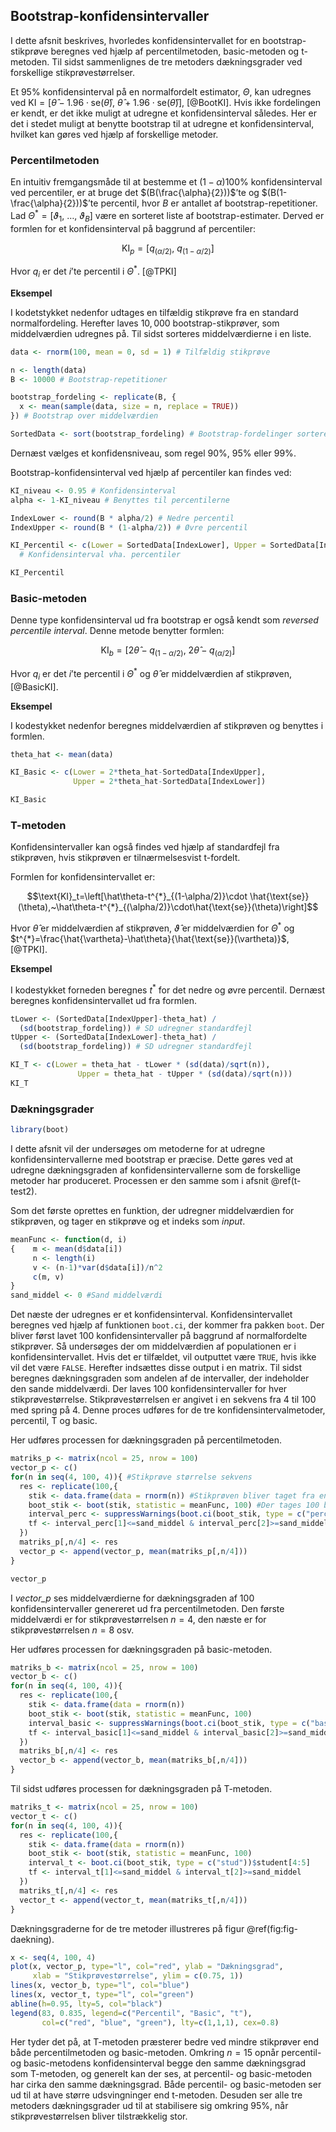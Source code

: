 ## Bootstrap-konfidensintervaller

I dette afsnit beskrives, hvorledes konfidensintervallet for en bootstrap-stikprøve beregnes ved hjælp af percentilmetoden, basic-metoden og t-metoden. Til sidst sammenlignes de tre metoders dækningsgrader ved forskellige stikprøvestørrelser.

Et $95\%$ konfidensinterval på en normalfordelt estimator, $\Theta$, kan udregnes ved $\text{KI} = [\hat\theta - 1.96\cdot \text{se}(\hat\theta),~\hat\theta + 1.96\cdot  \text{se}(\hat\theta)]$, [@BootKI]. Hvis ikke fordelingen er kendt, er det ikke muligt at udregne et konfidensinterval således. Her er det i stedet muligt at benytte bootstrap til at udregne et konfidensinterval, hvilket kan gøres ved hjælp af forskellige metoder.

### Percentilmetoden

En intuitiv fremgangsmåde til at bestemme et $(1-\alpha)100\%$ konfidensinterval ved percentiler, er at bruge det $(B(\frac{\alpha}{2}))$'te og $(B(1-\frac{\alpha}{2}))$'te percentil, hvor $B$ er antallet af bootstrap-repetitioner. Lad $\Theta^* = [\vartheta_1,~ \ldots,~\vartheta_B]$ være en sorteret liste af bootstrap-estimater. Derved er formlen for et konfidensinterval på baggrund af percentiler: 

$$\text{KI}_p = \left[q_{(\alpha/2)},~q_{(1-\alpha/2)}\right]$$

Hvor $q_i$ er det $i$'te percentil i $\Theta^*$. [@TPKI]  

__Eksempel__

I kodetstykket nedenfor udtages en tilfældig stikprøve fra en standard normalfordeling. Herefter laves $10,000$ bootstrap-stikprøver, som middelværdien udregnes på. Til sidst sorteres middelværdierne i en liste.

```r
data <- rnorm(100, mean = 0, sd = 1) # Tilfældig stikprøve

n <- length(data)
B <- 10000 # Bootstrap-repetitioner

bootstrap_fordeling <- replicate(B, {
  x <- mean(sample(data, size = n, replace = TRUE))
}) # Bootstrap over middelværdien

SortedData <- sort(bootstrap_fordeling) # Bootstrap-fordelinger sorteret

```

Dernæst vælges et konfidensniveau, som regel $90\%$, $95\%$ eller $99\%$.

Bootstrap-konfidensinterval ved hjælp af percentiler kan findes ved:
```r
KI_niveau <- 0.95 # Konfidensinterval
alpha <- 1-KI_niveau # Benyttes til percentilerne

IndexLower <- round(B * alpha/2) # Nedre percentil
IndexUpper <- round(B * (1-alpha/2)) # Øvre percentil

KI_Percentil <- c(Lower = SortedData[IndexLower], Upper = SortedData[IndexUpper])
  # Konfidensinterval vha. percentiler

KI_Percentil
```

### Basic-metoden

Denne type konfidensinterval ud fra bootstrap er også kendt som _reversed percentile interval_. Denne metode benytter formlen:

$$\text{KI}_b = \left[2\hat\theta- q_{(1-\alpha/2)}, ~ 2\hat\theta- q_{(\alpha/2)}\right]$$

Hvor $q_i$ er det $i$'te percentil i $\Theta^*$ og $\hat\theta$ er middelværdien af stikprøven, [@BasicKI].

__Eksempel__

I kodestykket nedenfor beregnes middelværdien af stikprøven og benyttes i formlen.

```r
theta_hat <- mean(data)

KI_Basic <- c(Lower = 2*theta_hat-SortedData[IndexUpper],
              Upper = 2*theta_hat-SortedData[IndexLower])

KI_Basic
```

### T-metoden

Konfidensintervaller kan også findes ved hjælp af standardfejl fra stikprøven, hvis stikprøven er tilnærmelsesvist t-fordelt.

Formlen for konfidensintervallet er: 

$$\text{KI}_t=\left[\hat\theta-t^{*}_{(1-\alpha/2)}\cdot \hat{\text{se}}(\theta),~\hat\theta-t^{*}_{(\alpha/2)}\cdot\hat{\text{se}}(\theta)\right]$$ 

Hvor $\hat\theta$ er middelværdien af stikprøven, $\hat{\vartheta}$ er middelværdien for $\Theta^*$ og $t^{*}=\frac{\hat{\vartheta}-\hat\theta}{\hat{\text{se}}(\vartheta)}$, [@TPKI].

__Eksempel__

I kodestykket forneden beregnes $t^{*}$ for det nedre og øvre percentil. Dernæst beregnes konfidensintervallet ud fra formlen. 

```r
tLower <- (SortedData[IndexUpper]-theta_hat) /
  (sd(bootstrap_fordeling)) # SD udregner standardfejl
tUpper <- (SortedData[IndexLower]-theta_hat) /
  (sd(bootstrap_fordeling)) # SD udregner standardfejl

KI_T <- c(Lower = theta_hat - tLower * (sd(data)/sqrt(n)),
               Upper = theta_hat - tUpper * (sd(data)/sqrt(n)))
KI_T
```

### Dækningsgrader

```r
library(boot)
```

I dette afsnit vil der undersøges om metoderne for at udregne konfidensintervallerne med bootstrap er præcise. Dette gøres ved at udregne dækningsgraden af konfidensintervallerne som de forskellige metoder har produceret. Processen er den samme som i afsnit \@ref(t-test2). 

Som det første oprettes en funktion, der udregner middelværdien for stikprøven, og tager en stikprøve og et indeks som _input_.

```r
meanFunc <- function(d, i) 
{    m <- mean(d$data[i])
     n <- length(i)
     v <- (n-1)*var(d$data[i])/n^2
     c(m, v)
}
sand_middel <- 0 #Sand middelværdi
```

Det næste der udregnes er et konfidensinterval. Konfidensintervallet beregnes ved hjælp af funktionen ```boot.ci```, der kommer fra pakken ```boot```. Der bliver først lavet 100 konfidensintervaller på baggrund af normalfordelte stikprøver. Så undersøges der om middelværdien af populationen er i konfidensintervallet. Hvis det er tilfældet, vil outputtet være ```TRUE```, hvis ikke vil det være ```FALSE```. Herefter indsættes disse output i en matrix. Til sidst beregnes dækningsgraden som andelen af de intervaller, der indeholder den sande middelværdi. Der laves 100 konfidensintervaller for hver stikprøvestørrelse. Stikprøvestørrelsen er angivet i en sekvens fra 4 til 100 med spring på 4. Denne proces udføres for de tre konfidensintervalmetoder, percentil, T og basic.

Her udføres processen for dækningsgraden på percentilmetoden.
```r
matriks_p <- matrix(ncol = 25, nrow = 100)
vector_p <- c()
for(n in seq(4, 100, 4)){ #Stikprøve størrelse sekvens
  res <- replicate(100,{
    stik <- data.frame(data = rnorm(n)) #Stikprøven bliver taget fra en normalfordeling
    boot_stik <- boot(stik, statistic = meanFunc, 100) #Der tages 100 bootstrap stikprøver 
    interval_perc <- suppressWarnings(boot.ci(boot_stik, type = c("perc"))$percent[4:5]) #Konfidensintervallet
    tf <- interval_perc[1]<=sand_middel & interval_perc[2]>=sand_middel 
  })
  matriks_p[,n/4] <- res
  vector_p <- append(vector_p, mean(matriks_p[,n/4]))
}
```

```r
vector_p
```

I _vector_p_ ses middelværdierne for dækningsgraden af 100 konfidensintervaller genereret ud fra percentilmetoden. Den første middelværdi er for stikprøvestørrelsen $n = 4$, den næste er for stikprøvestørrelsen $n = 8$ osv. 

Her udføres processen for dækningsgraden på basic-metoden.
```r
matriks_b <- matrix(ncol = 25, nrow = 100)
vector_b <- c()
for(n in seq(4, 100, 4)){
  res <- replicate(100,{
    stik <- data.frame(data = rnorm(n))
    boot_stik <- boot(stik, statistic = meanFunc, 100)
    interval_basic <- suppressWarnings(boot.ci(boot_stik, type = c("basic"))$basic[4:5])
    tf <- interval_basic[1]<=sand_middel & interval_basic[2]>=sand_middel
  })
  matriks_b[,n/4] <- res
  vector_b <- append(vector_b, mean(matriks_b[,n/4]))
}
```

Til sidst udføres processen for dækningsgraden på T-metoden.
```r
matriks_t <- matrix(ncol = 25, nrow = 100)
vector_t <- c()
for(n in seq(4, 100, 4)){
  res <- replicate(100,{
    stik <- data.frame(data = rnorm(n))
    boot_stik <- boot(stik, statistic = meanFunc, 100)
    interval_t <- boot.ci(boot_stik, type = c("stud"))$student[4:5]
    tf <- interval_t[1]<=sand_middel & interval_t[2]>=sand_middel
  })
  matriks_t[,n/4] <- res
  vector_t <- append(vector_t, mean(matriks_t[,n/4]))
}
```

Dækningsgraderne for de tre metoder illustreres på figur \@ref(fig:fig-daekning).
```r
x <- seq(4, 100, 4)
plot(x, vector_p, type="l", col="red", ylab = "Dækningsgrad",
     xlab = "Stikprøvestørrelse", ylim = c(0.75, 1))
lines(x, vector_b, type="l", col="blue")
lines(x, vector_t, type="l", col="green")
abline(h=0.95, lty=5, col="black")
legend(83, 0.835, legend=c("Percentil", "Basic", "t"),
       col=c("red", "blue", "green"), lty=c(1,1,1), cex=0.8)
```

Her tyder det på, at T-metoden præsterer bedre ved mindre stikprøver end både percentilmetoden og basic-metoden. Omkring $n=15$ opnår percentil- og basic-metodens konfidensinterval begge den samme dækningsgrad som T-metoden, og generelt kan der ses, at percentil- og basic-metoden har cirka den samme dækningsgrad. Både percentil- og basic-metoden ser ud til at have større udsvingninger end t-metoden. Desuden ser alle tre metoders dækningsgrader ud til at stabilisere sig omkring $95\%$, når stikprøvestørrelsen bliver tilstrækkelig stor. 

